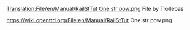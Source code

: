 [[Translation:File/en/Manual/RailStTut One str pow.png]]
File by Trollebas 

https://wiki.openttd.org/File:en/Manual/RailStTut One str pow.png